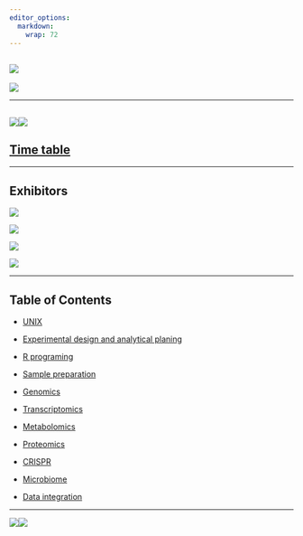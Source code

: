 ```yaml
---
editor_options:
  markdown:
    wrap: 72
---
```


## ![](Page/elements/img/Logo/Logo_Multi-omics_4.png)

![](Page/elements/img/Logo/Logo_Multi-omics_1.png)

------------------------------------------------------------------------

## ![](Page/elements/img/Agenda/Agenda_1.jpg)![](Page/elements/img/Agenda/Agenda_2.jpg) 
## [Time table](.//Page/src/Time table) 

------------------------------------------------------------------------

## **Exhibitors**

[![](./Page/elements/img/Exhibitors/Gibthai.jpg)](https://www.gibthai.com/)

[![](./Page/elements/img/Exhibitors/Biodesign.jpeg)](https://www.biodesign.co.th/)

[![](./Page/elements/img/Exhibitors/WTE.jpeg)](https://www.wte-lab.com/)

[![](./Page/elements/img/Exhibitors/DKSH.png)](https://www.dksh.com/th-en/home)

------------------------------------------------------------------------

## Table of Contents

-   [UNIX](./)

-   [Experimental design and analytical planing](./)

-   [R programing](./)

-   [Sample preparation](./)

-   [Genomics](./)

-   [Transcriptomics](./)

-   [Metabolomics](./)

-   [Proteomics](./)

-   [CRISPR](./)

-   [Microbiome](./)

-   [Data integration](./)

------------------------------------------------------------------------

![](Page/elements/img/Logo/Logo_Multi-omics_2.png)![](Page/elements/img/Logo/Logo_Multi-omics_3.png)
